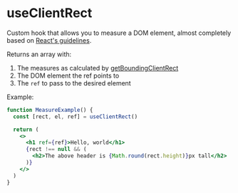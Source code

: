 
<Meta title="Hooks/useClientRect" />

# useClientRect

Custom hook that allows you to measure a DOM element, almost completely based on [React's guidelines](http://reactjs.org/docs/hooks-faq.html#how-can-i-measure-a-dom-node).

Returns an array with:

1. The measures as calculated by [getBoundingClientRect](http://developer.mozilla.org/en-US/docs/Web/API/Element/getBoundingClientRect)
2. The DOM element the ref points to
3. The `ref` to pass to the desired element

Example:

```jsx
function MeasureExample() {
  const [rect, el, ref] = useClientRect()

  return (
    <>
      <h1 ref={ref}>Hello, world</h1>
      {rect !== null && (
        <h2>The above header is {Math.round(rect.height)}px tall</h2>
      )}
    </>
  )
}
```
